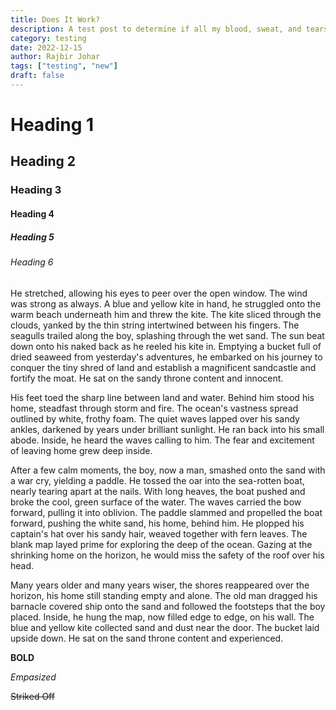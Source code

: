 ```yaml
---
title: Does It Work?
description: A test post to determine if all my blood, sweat, and tears did in fact pay off.
category: testing
date: 2022-12-15
author: Rajbir Johar
tags: ["testing", "new"]
draft: false
---
```


# Heading 1

## Heading 2

### Heading 3

#### Heading 4

##### Heading 5

###### Heading 6

He stretched, allowing his eyes to peer over the open window. The wind was strong as always. A blue and yellow kite in hand, he struggled onto the warm beach underneath him and threw the kite. The kite sliced through the clouds, yanked by the thin string intertwined between his fingers. The seagulls trailed along the boy, splashing through the wet sand. The sun beat down onto his naked back as he reeled his kite in. Emptying a bucket full of dried seaweed from yesterday's adventures, he embarked on his journey to conquer the tiny shred of land and establish a magnificent sandcastle and fortify the moat. He sat on the sandy throne content and innocent.

His feet toed the sharp line between land and water. Behind him stood his home, steadfast through storm and fire. The ocean's vastness spread outlined by white, frothy foam. The quiet waves lapped over his sandy ankles, darkened by years under brilliant sunlight. He ran back into his small abode. Inside, he heard the waves calling to him. The fear and excitement of leaving home grew deep inside.

After a few calm moments, the boy, now a man, smashed onto the sand with a war cry, yielding a paddle. He tossed the oar into the sea-rotten boat, nearly tearing apart at the nails. With long heaves, the boat pushed and broke the cool, green surface of the water. The waves carried the bow forward, pulling it into oblivion. The paddle slammed and propelled the boat forward, pushing the white sand, his home, behind him. He plopped his captain's hat over his sandy hair, weaved together with fern leaves. The blank map layed prime for exploring the deep of the ocean. Gazing at the shrinking home on the horizon, he would miss the safety of the roof over his head.

Many years older and many years wiser, the shores reappeared over the horizon, his home still standing empty and alone. The old man dragged his barnacle covered ship onto the sand and followed the footsteps that the boy placed. Inside, he hung the map, now filled edge to edge, on his wall. The blue and yellow kite collected sand and dust near the door. The bucket laid upside down. He sat on the sand throne content and experienced.

**BOLD**

_Empasized_

<s>Striked Off</s>
<br />
